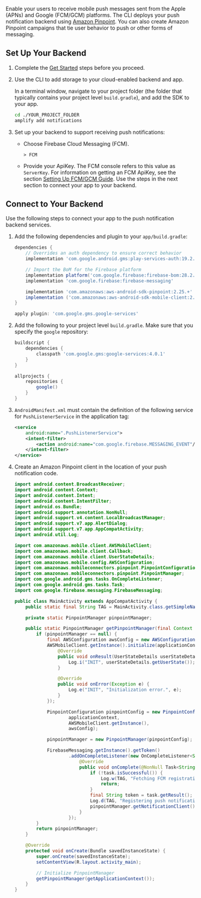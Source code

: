 Enable your users to receive mobile push messages sent from the Apple (APNs) and Google (FCM/GCM) platforms. The CLI deploys your push notification backend using [Amazon Pinpoint](http://docs.aws.amazon.com/pinpoint/latest/developerguide/).
You can also create Amazon Pinpoint campaigns that tie user behavior to push or other forms of messaging.

## Set Up Your Backend

1. Complete the [Get Started](/start) steps before you proceed.

1. Use the CLI to add storage to your cloud-enabled backend and app.

    In a terminal window, navigate to your project folder (the folder that typically contains your project level `build.gradle`), and add the SDK to your app.

    ```bash
    cd ./YOUR_PROJECT_FOLDER
    amplify add notifications
    ```

1. Set up your backend to support receiving push notifications:

    - Choose Firebase Cloud Messaging (FCM).

        ```console
        > FCM
        ```

    - Provide your ApiKey. The FCM console refers to this value as `ServerKey`. For information on getting an FCM ApiKey, see the section [Setting Up FCM/GCM Guide](/sdk/push-notifications/setup-push-service). Use the steps in the next section to connect your app to your backend.

## Connect to Your Backend

Use the following steps to connect your app to the push notification backend services.

1. Add the following dependencies and plugin to your `app/build.gradle`:

    ```groovy
    dependencies {
        // Overrides an auth dependency to ensure correct behavior
        implementation 'com.google.android.gms:play-services-auth:19.2.0'

        // Import the BoM for the Firebase platform
        implementation platform('com.google.firebase:firebase-bom:28.2.1')
        implementation 'com.google.firebase:firebase-messaging'

        implementation 'com.amazonaws:aws-android-sdk-pinpoint:2.25.+'
        implementation ('com.amazonaws:aws-android-sdk-mobile-client:2.26.+@aar') { transitive = true }
    }

    apply plugin: 'com.google.gms.google-services'
    ```

1. Add the following to your project level `build.gradle`. Make sure that you specify the `google` repository:

    ```groovy
    buildscript {
        dependencies {
            classpath 'com.google.gms:google-services:4.0.1'
        }
    }

    allprojects {
        repositories {
            google()
        }
    }
    ```

1. `AndroidManifest.xml` must contain the definition of the following service for `PushListenerService` in the application tag:

    ```xml
    <service
        android:name=".PushListenerService">
        <intent-filter>
            <action android:name="com.google.firebase.MESSAGING_EVENT"/>
        </intent-filter>
    </service>
    ```

1. Create an Amazon Pinpoint client in the location of your push notification code.

    ```java
    import android.content.BroadcastReceiver;
    import android.content.Context;
    import android.content.Intent;
    import android.content.IntentFilter;
    import android.os.Bundle;
    import android.support.annotation.NonNull;
    import android.support.v4.content.LocalBroadcastManager;
    import android.support.v7.app.AlertDialog;
    import android.support.v7.app.AppCompatActivity;
    import android.util.Log;

    import com.amazonaws.mobile.client.AWSMobileClient;
    import com.amazonaws.mobile.client.Callback;
    import com.amazonaws.mobile.client.UserStateDetails;
    import com.amazonaws.mobile.config.AWSConfiguration;
    import com.amazonaws.mobileconnectors.pinpoint.PinpointConfiguration;
    import com.amazonaws.mobileconnectors.pinpoint.PinpointManager;
    import com.google.android.gms.tasks.OnCompleteListener;
    import com.google.android.gms.tasks.Task;
    import com.google.firebase.messaging.FirebaseMessaging;

    public class MainActivity extends AppCompatActivity {
        public static final String TAG = MainActivity.class.getSimpleName();

        private static PinpointManager pinpointManager;

        public static PinpointManager getPinpointManager(final Context applicationContext) {
            if (pinpointManager == null) {
                final AWSConfiguration awsConfig = new AWSConfiguration(applicationContext);
                AWSMobileClient.getInstance().initialize(applicationContext, awsConfig, new Callback<UserStateDetails>() {
                    @Override
                    public void onResult(UserStateDetails userStateDetails) {
                        Log.i("INIT", userStateDetails.getUserState());
                    }

                    @Override
                    public void onError(Exception e) {
                        Log.e("INIT", "Initialization error.", e);
                    }
                });

                PinpointConfiguration pinpointConfig = new PinpointConfiguration(
                        applicationContext,
                        AWSMobileClient.getInstance(),
                        awsConfig);

                pinpointManager = new PinpointManager(pinpointConfig);

                FirebaseMessaging.getInstance().getToken()
                        .addOnCompleteListener(new OnCompleteListener<String>() {
                            @Override
                            public void onComplete(@NonNull Task<String> task) {
                                if (!task.isSuccessful()) {
                                    Log.w(TAG, "Fetching FCM registration token failed", task.getException());
                                    return;
                                }
                                final String token = task.getResult();
                                Log.d(TAG, "Registering push notifications token: " + token);
                                pinpointManager.getNotificationClient().registerDeviceToken(token);
                            }
                        });
            }
            return pinpointManager;
        }

        @Override
        protected void onCreate(Bundle savedInstanceState) {
            super.onCreate(savedInstanceState);
            setContentView(R.layout.activity_main);

            // Initialize PinpointManager
            getPinpointManager(getApplicationContext());
        }
    }
    ```
